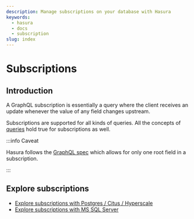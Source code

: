 ```yaml
---
description: Manage subscriptions on your database with Hasura
keywords:
  - hasura
  - docs
  - subscription
slug: index
---
```


# Subscriptions

## Introduction

A GraphQL subscription is essentially a query where the client receives an update whenever the value of any field
changes upstream.

Subscriptions are supported for all kinds of queries. All the concepts of [queries](/queries/index.mdx) hold true for
subscriptions as well.

:::info Caveat

Hasura follows the [GraphQL spec](https://graphql.github.io/graphql-spec/June2018/#sec-Single-root-field) which allows
for only one root field in a subscription.

:::

## Explore subscriptions

- [Explore subscriptions with Postgres / Citus / Hyperscale](/subscriptions/postgres/index.mdx)
- [Explore subscriptions with MS SQL Server](/subscriptions/ms-sql-server/index.mdx)
